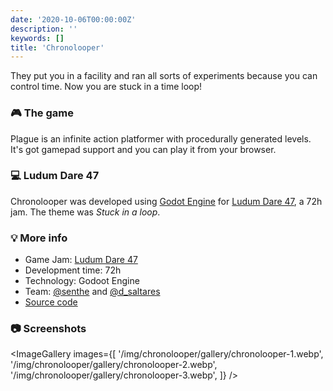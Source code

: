 ```yaml
---
date: '2020-10-06T00:00:00Z'
description: ''
keywords: []
title: 'Chronolooper'
---
```


<ItchGame
  gameId="773332"
  link="https://david-saltares.itch.io/chronolooper"
  linkText="Chronolooper by David Saltares and Jay Cano"
/>

They put you in a facility and ran all sorts of experiments because you can control time. Now you are stuck in a time loop!

### 🎮 The game

Plague is an infinite action platformer with procedurally generated levels. It's got gamepad support and you can play it from your browser.

### 💻 Ludum Dare 47

Chronolooper was developed using [Godot Engine](https://godotengine.org/) for [Ludum Dare 47](https://ldjam.com/events/ludum-dare/47), a 72h jam. The theme was _Stuck in a loop_.

### 💡 More info

- Game Jam: [Ludum Dare 47](https://ldjam.com/events/ludum-dare/47)
- Development time: 72h
- Technology: Godoot Engine
- Team: [@senthe](https://twitter.com/senthe) and [@d_saltares](https://twitter.com/d_saltares)
- [Source code](https://github.com/dsaltares/ludumdare-47)

### 📷 Screenshots

<ImageGallery
  images={[
    '/img/chronolooper/gallery/chronolooper-1.webp',
    '/img/chronolooper/gallery/chronolooper-2.webp',
    '/img/chronolooper/gallery/chronolooper-3.webp',
  ]}
/>
